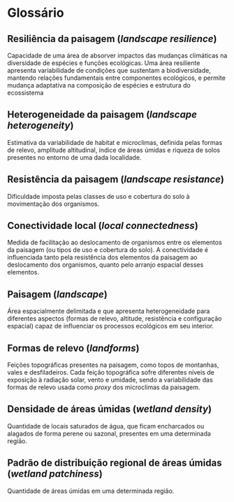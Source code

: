 # Glossário

## Resiliência da paisagem (_landscape resilience_)
Capacidade de uma área de absorver impactos das mudanças climáticas na diversidade de espécies e funções ecológicas. Uma área resiliente apresenta variabilidade de condições que sustentam a biodiversidade, mantendo relações fundamentais entre componentes ecológicos, e permite mudança adaptativa na composição de espécies e estrutura do ecossistema

## Heterogeneidade da paisagem (_landscape heterogeneity_)
Estimativa da variabilidade de habitat e microclimas, definida pelas formas de relevo, amplitude altitudinal, índice de áreas úmidas e riqueza de solos presentes no entorno de uma dada localidade.

## Resistência da paisagem (_landscape resistance_)
Dificuldade imposta pelas classes de uso e cobertura do solo à movimentação dos organismos.

## Conectividade local (_local connectedness_)
Medida de facilitação ao deslocamento de organismos entre os elementos da paisagem (ou tipos de uso e cobertura do solo). A conectividade é influenciada tanto pela resistência dos elementos da paisagem ao deslocamento dos organismos, quanto pelo arranjo espacial desses elementos.

## Paisagem (_landscape_)
Área espacialmente delimitada e que apresenta heterogeneidade para diferentes aspectos (formas de relevo, altitude, resistência e configuração espacial) capaz de influenciar os processos ecológicos em seu interior.

## Formas de relevo (_landforms_)
Feições topográficas presentes na paisagem, como topos de montanhas, vales e desfiladeiros. Cada feição topográfica sofre diferentes níveis de exposição à radiação solar, vento e umidade, sendo a variabilidade das formas de relevo usada como *proxy* dos microclimas da paisagem.

## Densidade de áreas úmidas (_wetland density_)
Quantidade de locais saturados de água, que ficam encharcados ou alagados de forma perene ou sazonal, presentes em uma determinada região.

## Padrão de distribuição regional de áreas úmidas (_wetland patchiness_)
Quantidade de áreas úmidas em uma determinada região.

